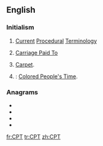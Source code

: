 ==English==
{{wikipedia|Current Procedural Terminology}}

===Initialism===
{{rfc-header|Initialism}}
{{head|en|initialism}}

# {{label|en|medicine}} [[current|Current]] [[procedure|Procedural]] [[terminology|Terminology]]
# {{label|en|incoterm}} [[Carriage Paid To]]
# [[carpet|Carpet]].
# {{context|US|derogatory|_|slang|dated|lang=en}} {{altform|CP Time|lang=en|nodot=a}}: [[Colored People's Time]].

===Anagrams===
* {{l|en|pct}}
* {{l|en|PTC}}
* {{l|en|TCP}}
* {{l|en|TPC}}

[[fr:CPT]]
[[tr:CPT]]
[[zh:CPT]]